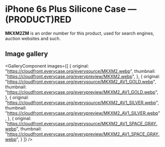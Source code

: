 
# iPhone 6s Plus Silicone Case — (PRODUCT)RED

<Callout type='info' emoji='👉🏻'>**MKXM2ZM** is an order number for this product, used for search engines, auction websites and such.</Callout>

## Image gallery

<GalleryComponent
    images={[
      {
        original: "https://cloudfront.everycase.org/everysource/MKXM2.webp",
        thumbnail: "https://cloudfront.everycase.org/everypreview/MKXM2.webp",
      },
      {
        original: "https://cloudfront.everycase.org/everysource/MKXM2_AV1_GOLD.webp",
        thumbnail: "https://cloudfront.everycase.org/everypreview/MKXM2_AV1_GOLD.webp",
      },
      {
        original: "https://cloudfront.everycase.org/everysource/MKXM2_AV1_SILVER.webp",
        thumbnail: "https://cloudfront.everycase.org/everypreview/MKXM2_AV1_SILVER.webp",
      },
      {
        original: "https://cloudfront.everycase.org/everysource/MKXM2_AV1_SPACE_GRAY.webp",
        thumbnail: "https://cloudfront.everycase.org/everypreview/MKXM2_AV1_SPACE_GRAY.webp",
      }
    ]}
  />
